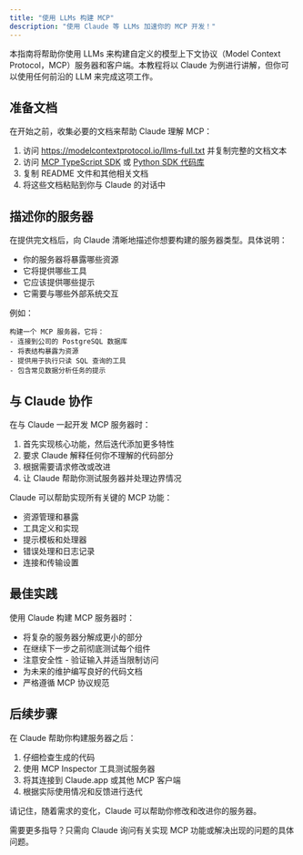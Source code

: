 ```yaml
---
title: "使用 LLMs 构建 MCP"
description: "使用 Claude 等 LLMs 加速你的 MCP 开发！"
---
```


本指南将帮助你使用 LLMs 来构建自定义的模型上下文协议（Model Context Protocol，MCP）服务器和客户端。本教程将以 Claude 为例进行讲解，但你可以使用任何前沿的 LLM 来完成这项工作。

## 准备文档

在开始之前，收集必要的文档来帮助 Claude 理解 MCP：

1. 访问 https://modelcontextprotocol.io/llms-full.txt 并复制完整的文档文本
2. 访问 [MCP TypeScript SDK](https://github.com/modelcontextprotocol/typescript-sdk) 或 [Python SDK 代码库](https://github.com/modelcontextprotocol/python-sdk)
3. 复制 README 文件和其他相关文档
4. 将这些文档粘贴到你与 Claude 的对话中

## 描述你的服务器

在提供完文档后，向 Claude 清晰地描述你想要构建的服务器类型。具体说明：

- 你的服务器将暴露哪些资源
- 它将提供哪些工具
- 它应该提供哪些提示
- 它需要与哪些外部系统交互

例如：
```
构建一个 MCP 服务器，它将：
- 连接到公司的 PostgreSQL 数据库
- 将表结构暴露为资源
- 提供用于执行只读 SQL 查询的工具
- 包含常见数据分析任务的提示
```

## 与 Claude 协作

在与 Claude 一起开发 MCP 服务器时：

1. 首先实现核心功能，然后迭代添加更多特性
2. 要求 Claude 解释任何你不理解的代码部分
3. 根据需要请求修改或改进
4. 让 Claude 帮助你测试服务器并处理边界情况

Claude 可以帮助实现所有关键的 MCP 功能：

- 资源管理和暴露
- 工具定义和实现
- 提示模板和处理器
- 错误处理和日志记录
- 连接和传输设置

## 最佳实践

使用 Claude 构建 MCP 服务器时：

- 将复杂的服务器分解成更小的部分
- 在继续下一步之前彻底测试每个组件
- 注意安全性 - 验证输入并适当限制访问
- 为未来的维护编写良好的代码文档
- 严格遵循 MCP 协议规范

## 后续步骤

在 Claude 帮助你构建服务器之后：

1. 仔细检查生成的代码
2. 使用 MCP Inspector 工具测试服务器
3. 将其连接到 Claude.app 或其他 MCP 客户端
4. 根据实际使用情况和反馈进行迭代

请记住，随着需求的变化，Claude 可以帮助你修改和改进你的服务器。

需要更多指导？只需向 Claude 询问有关实现 MCP 功能或解决出现的问题的具体问题。
